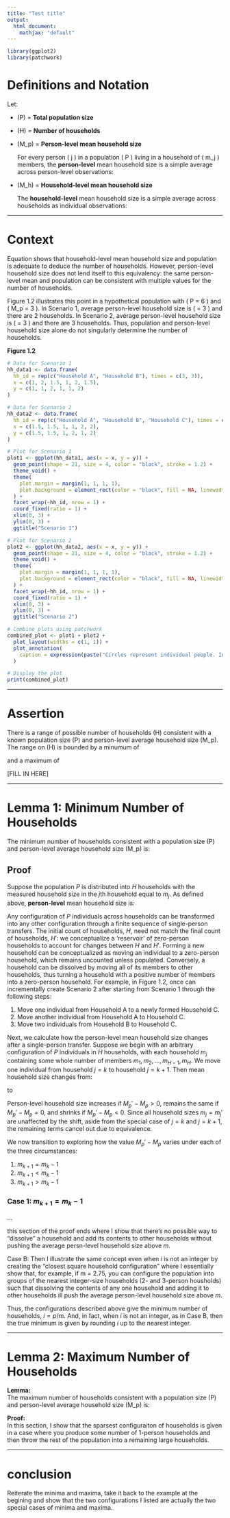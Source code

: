 ```yaml
---
title: "Test title"
output: 
  html_document:
    mathjax: "default"
---
```




```r
library(ggplot2)
library(patchwork)
```

# Definitions and Notation

Let:

- \(P\) = **Total population size**
- \(H\) = **Number of households** 
- \(M_p\) = **Person-level mean household size**

    For every person \( j \) in a population \( P \) living in a household of \( m_j \) members, the **person-level** mean household size is a simple average across person-level observations:
    
    \begin{equation}
    \label{eq:1}
    \tag{1}
    M_p = \frac{\sum_{j = 1}^H m_j^2}{P}
    \end{equation}

- \(M_h\) = **Household-level mean household size**

   The **household-level** mean household size is a simple average across households as individual observations:
    
    \begin{align}
    \label{eq:2}
    \tag{2}
    M_h = \frac{P}{H}
    \end{align}

---

# Context

Equation \eqref{eq:2} shows that household-level mean household size and population is adequate to deduce the number of households. However, person-level household size does not lend itself to this equivalency: the same person-level mean and population can be consistent with multiple values for the number of households. 

Figure 1.2 illustrates this point in a hypothetical population with \( P = 6 \) and \( M_p = 3 \). In Scenario 1, average person-level household size is \( \frac{3^2 + 3^2}{6} = 3 \) and there are 2 households. In Scenario 2, average person-level household size is \( \frac{1^2 + 1^2 + 4^2}{6} = 3 \) and there are 3 households. Thus, population and person-level household size alone do not singularly determine the number of households.

**Figure 1.2**

```r
# Data for Scenario 1
hh_data1 <- data.frame(
  hh_id = rep(c("Household A", "Household B"), times = c(3, 3)),
  x = c(1, 2, 1.5, 1, 2, 1.5),
  y = c(1, 1, 2, 1, 1, 2)
)

# Data for Scenario 2
hh_data2 <- data.frame(
  hh_id = rep(c("Household A", "Household B", "Household C"), times = c(1, 1, 4)),
  x = c(1.5, 1.5, 1, 1, 2, 2),
  y = c(1.5, 1.5, 1, 2, 1, 2)
)

# Plot for Scenario 1
plot1 <- ggplot(hh_data1, aes(x = x, y = y)) +
  geom_point(shape = 21, size = 4, color = "black", stroke = 1.2) +
  theme_void() +
  theme(
    plot.margin = margin(1, 1, 1, 1),
    plot.background = element_rect(color = "black", fill = NA, linewidth = 0.5)
  ) +
  facet_wrap(~hh_id, nrow = 1) +
  coord_fixed(ratio = 1) +
  xlim(0, 3) +
  ylim(0, 3) +
  ggtitle("Scenario 1")

# Plot for Scenario 2
plot2 <- ggplot(hh_data2, aes(x = x, y = y)) +
  geom_point(shape = 21, size = 4, color = "black", stroke = 1.2) +
  theme_void() +
  theme(
    plot.margin = margin(1, 1, 1, 1),
    plot.background = element_rect(color = "black", fill = NA, linewidth = 0.5)
  ) +
  facet_wrap(~hh_id, nrow = 1) +
  coord_fixed(ratio = 1) +
  xlim(0, 3) +
  ylim(0, 3) +
  ggtitle("Scenario 2")
```

```r
# Combine plots using patchwork
combined_plot <- plot1 + plot2 +
  plot_layout(widths = c(1, 1)) +
  plot_annotation(
    caption = expression(paste("Circles represent individual people. In both scenarios, P = 6 and ", M[p], " = 3, yet the number of households differs."))
  )

# Display the plot
print(combined_plot)

```

---

# Assertion

There is a range of possible number of households \(H\) consistent with a known population size \(P\) and person-level average household size \(M_p\). The range on \(H\) is bounded by a minumum of 

\begin{align}
H_{min} = \frac{P}{M_p}
\end{align}

and a maximum of

[FILL IN HERE] 

---

# Lemma 1: Minimum Number of Households  

The minimum number of households consistent with a population size \(P\) and person-level average household size \(M_p\) is:
\begin{align}
H_{\min} = \frac{P}{M_p}
\end{align}

## Proof

Suppose the population $P$ is distributed into $H$ households with the measured household size in the $j$th household equal to $m_j$. As defined above, **person-level** mean household size is:
    
\begin{equation}
M_p = \frac{1}{P}\sum_{j = 1}^H m_j^2
\end{equation}

Any configuration of $P$ individuals across households can be transformed into any other configuration through a finite sequence of single-person transfers. The initial count of households, $H$, need not match the final count of households, $H'$: we conceptualize a 'reservoir' of zero-person households to account for changes between $H$ and $H'$. Forming a new household can be conceptualized as moving an individual to a zero-person household, which remains uncounted unless populated. Conversely, a household can be dissolved by moving all of its members to other households, thus turning a household with a positive number of members into a zero-person household. For example, in Figure 1.2, once can incrementally create Scenario 2 after starting from Scenario 1 through the following steps:

1. Move one individual from Household A to a newly formed Household C.
2. Move another individual from Household A to Household C.
3. Move two individuals from Household B to Household C.

Next, we calculate how the person-level mean household size changes after a single-person transfer. Suppose we begin with an arbitrary configuration of $P$ individuals in $H$ households, with each household $m_j$ containing some whole number of members $m_1, m_2, \ldots, m_{H-1}, m_H$. We move one individual from household $j = k$ to household $j = k+1$. Then mean household size changes from:

\begin{equation}
M_p =\frac{1}{P} \bigg( \sum_{j = 1}^{k-1} m_j^2 + m_k^2 + m_{k+1}^2 +  \sum_{j = k+2}^{H}m_j^2 \bigg)
\end{equation}

to 

\begin{equation}
M_p' =\frac{1}{P} \bigg( \sum_{j = 1}^{k-1} m_j'^2 + m_k'^2 + m_{k+1}'^2 + \sum_{j = k+2}^{H}m_j'^2 \bigg)
\end{equation}

Person-level household size increases if $M_p' - M_p > 0$, remains the same if $M_p' - M_p = 0$, and shrinks if $M_p' - M_p < 0$. Since all household sizes $m_j = m_j'$ are unaffected by the shift, aside from the special case of $j = k$ and $j = k+1$, the remaining terms cancel out due to equivalence.

\begin{align}
M_p' - M_p & = \frac{1}{P} \bigg( \sum_{j = 1}^{k-1} m_j^2 + m_k^2 + m_{k+1}^2 +  \sum_{j = k+2}^{H}m_j^2 \bigg) - \frac{1}{P} \bigg( \sum_{j = 1}^{k-1} m_j'^2 + m_k'^2 + m_{k+1}'^2 + \sum_{j = k+2}^{H}m_j'^2 \bigg) \\
\label{eq:3}
\tag{3}
& = \frac{1}{P} \bigg( (m_k^2 + m_{k+1}^2) - (m_k'^2 + m_{k+1}'^2) \bigg) \\
\end{align}

We now transition to exploring how the value $M_p' - M_p$ varies under each of the three circumstances:

1. $m_{k+1} = m_k - 1$
2. $m_{k+1} < m_k - 1$
2. $m_{k+1} > m_k - 1$

### Case 1: $m_{k+1} = m_k - 1$


...

this section of the proof ends where I show that there's no possible way to "dissolve" a household and add its contents to other households without pushing the average persn-level household size above $m$.

Case B:
Then I illustrate the same concept even when $i$ is not an integer by creating the "closest square household configuration" where I essentially show that, for example, if m = 2.75, you can configure the population into groups of the nearest integer-size households (2- and 3-person housholds) such that dissolving the contents of any one household and adding it to other households ill push the average person-level household size above $m$.

Thus, the configurations described above give the minimum number of households, $i = p/m$. And, in fact, when $i$ is not an integer, as in Case B, then the true minimum is given by rounding $i$ up to the nearest integer.

---

# Lemma 2: Maximum Number of Households  
**Lemma:**  
The maximum number of households consistent with a population size \(P\) and person-level average household size \(M_p\) is:
\begin{align}
TBD
\end{align}

**Proof:**  
In this section, I show that the sparsest configuraiton of households is given in a case where you produce some number of 1-person households and then throw the rest of the population into a remaining large households.

---
# conclusion

Reiterate the minima and maxima, take it back to the example at the begining and show that the two configurations I listed are actually the two special cases of minima and maxima.

